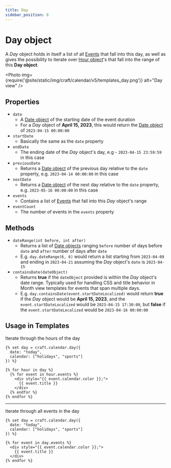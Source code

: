 ```yaml
---
title: Day
sidebar_position: 8
---
```



# Day object

A _Day_ object holds in itself a list of all [Events](./event.mdx) that fall into this day, as well as gives the possibility to iterate over [Hour object](./hour.mdx)'s that fall into the range of this **Day object**.

<Photo
  img={require('@site/static/img/craft/calendar/v5/templates_day.png')}
  alt="Day view"
/>

## Properties

- `date`
  - A [Date object](./date.mdx) of the starting date of the event duration
  - For a _Day_ object of **April 15, 2023**, this would return the [Date object](./date.mdx) of `2023-04-15 00:00:00`
- `startDate`
  - Basically the same as the `date` property
- `endDate`
  - The ending date of the _Day_ object's day, e.g - `2023-04-15 23:59:59` in this case
- `previousDate`
  - Returns a [Date object](./date.mdx) of the previous day relative to the `date` property, e.g. `2023-04-14 00:00:00` in this case
- `nextDate`
  - Returns a [Date object](./date.mdx) of the next day relative to the `date` property, e.g. `2023-05-16 00:00:00` in this case
- `events`
  - Contains a list of [Events](./event.mdx) that fall into this _Day_ object's range
- `eventCount`
  - The number of events in the `events` property

## Methods

- `dateRange(int before, int after)`
  - Returns a list of [Date objects](./date.mdx) ranging `before` number of days before `date` and `after` number of days after `date`
  - E.g. `day.dateRange(6, 6)` would return a list starting from `2023-04-09` and ending in `2023-04-21` assuming the _Day_ object's `date` is `2023-04-15`
- `containsDate(dateObject)`
  - Returns **true** if the `dateObject` provided is within the _Day_ object's date range. Typically used for handling CSS and title behavior in Month view templates for events that span multiple days.
  - E.g. `day.containsDate(event.startDateLocalized)` would return **true** if the _Day_ object would be **April 15, 2023**, and the `event.startDateLocalized` would be `2023-04-15 17:30:00`, but **false** if the `event.startDateLocalized` would be `2023-04-16 00:00:00`

## Usage in Templates

Iterate through the hours of the day

```twig showLineNumbers
{% set day = craft.calendar.day({
  date: "today",
  calendar: ["holidays", "sports"]
}) %}

{% for hour in day %}
  {% for event in hour.events %}
    <div style="{{ event.calendar.color }};">
      {{ event.title }}
    </div>
  {% endfor %}
{% endfor %}
```

---

Iterate through all events in the day

```twig showLineNumbers
{% set day = craft.calendar.day({
  date: "today",
  calendar: ["holidays", "sports"]
}) %}

{% for event in day.events %}
  <div style="{{ event.calendar.color }};">
    {{ event.title }}
  </div>
{% endfor %}
```
